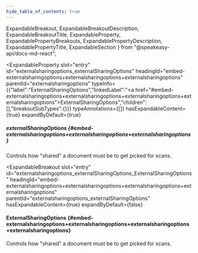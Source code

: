 ```yaml
---
hide_table_of_contents: true
---
```

  ExpandableBreakout,
  ExpandableBreakoutDescription,
  ExpandableBreakoutTitle,
  ExpandableProperty,
  ExpandablePropertyBreakouts,
  ExpandablePropertyDescription,
  ExpandablePropertyTitle,
  ExpandableSection
} from "@speakeasy-api/docs-md-react";

<ExpandableSection>

<ExpandableProperty
  slot="entry"
  id="externalsharingoptions_externalSharingOptions"
  headingId="embed-externalsharingoptions+externalsharingoptions+externalsharingoptions"
  parentId="externalsharingoptions"
  typeInfo={{"label":"ExternalSharingOptions","linkedLabel":"<a href=\"#embed-externalsharingoptions+externalsharingoptions+externalsharingoptions+externalsharingoptions\">ExternalSharingOptions</a>","children":[],"breakoutSubTypes":{}}}
  typeAnnotations={[]}
  hasExpandableContent={true}
  expandByDefault={true}
>

<ExpandablePropertyTitle slot="title">

##### externalSharingOptions \{#embed-externalsharingoptions+externalsharingoptions+externalsharingoptions\}

</ExpandablePropertyTitle>

<ExpandablePropertyDescription slot="description">

Controls how "shared" a document must be to get picked for scans.

</ExpandablePropertyDescription>

<ExpandablePropertyBreakouts slot="breakouts">

<ExpandableBreakout
  slot="entry"
  id="externalsharingoptions_externalSharingOptions_ExternalSharingOptions"
  headingId="embed-externalsharingoptions+externalsharingoptions+externalsharingoptions+externalsharingoptions"
  parentId="externalsharingoptions_externalSharingOptions"
  hasExpandableContent={true}
  expandByDefault={false}
>

<ExpandableBreakoutTitle slot="title">

#### ExternalSharingOptions \{#embed-externalsharingoptions+externalsharingoptions+externalsharingoptions+externalsharingoptions\}

</ExpandableBreakoutTitle>

<ExpandableBreakoutDescription slot="description">

Controls how "shared" a document must be to get picked for scans.

</ExpandableBreakoutDescription>

</ExpandableBreakout>

</ExpandablePropertyBreakouts>

</ExpandableProperty>

</ExpandableSection>